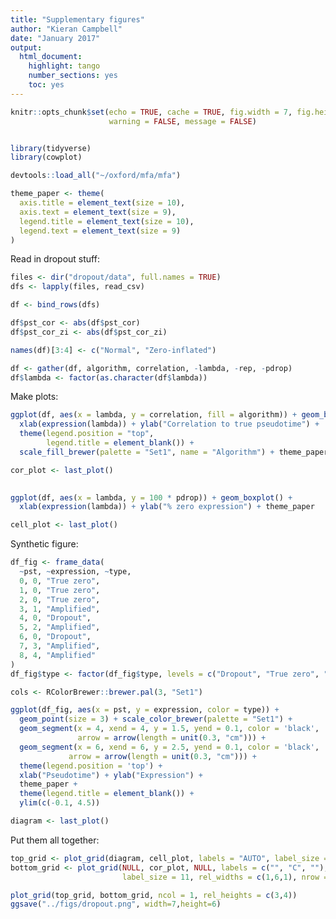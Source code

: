 ```yaml
---
title: "Supplementary figures"
author: "Kieran Campbell"
date: "January 2017"
output:
  html_document:
    highlight: tango
    number_sections: yes
    toc: yes
---
```


```r
knitr::opts_chunk$set(echo = TRUE, cache = TRUE, fig.width = 7, fig.height = 4,
                      warning = FALSE, message = FALSE)


library(tidyverse)
library(cowplot)

devtools::load_all("~/oxford/mfa/mfa")

theme_paper <- theme(
  axis.title = element_text(size = 10),
  axis.text = element_text(size = 9),
  legend.title = element_text(size = 10),
  legend.text = element_text(size = 9)
)
```


Read in dropout stuff:

```r
files <- dir("dropout/data", full.names = TRUE)
dfs <- lapply(files, read_csv)

df <- bind_rows(dfs)

df$pst_cor <- abs(df$pst_cor)
df$pst_cor_zi <- abs(df$pst_cor_zi)

names(df)[3:4] <- c("Normal", "Zero-inflated")

df <- gather(df, algorithm, correlation, -lambda, -rep, -pdrop)
df$lambda <- factor(as.character(df$lambda))
```

Make plots:

```r
ggplot(df, aes(x = lambda, y = correlation, fill = algorithm)) + geom_boxplot() +
  xlab(expression(lambda)) + ylab("Correlation to true pseudotime") +
  theme(legend.position = "top",
        legend.title = element_blank()) +
  scale_fill_brewer(palette = "Set1", name = "Algorithm") + theme_paper

cor_plot <- last_plot()
  

ggplot(df, aes(x = lambda, y = 100 * pdrop)) + geom_boxplot() +
  xlab(expression(lambda)) + ylab("% zero expression") + theme_paper

cell_plot <- last_plot()

```

Synthetic figure:

```r
df_fig <- frame_data(
  ~pst, ~expression, ~type,
  0, 0, "True zero",
  1, 0, "True zero",
  2, 0, "True zero",
  3, 1, "Amplified",
  4, 0, "Dropout",
  5, 2, "Amplified",
  6, 0, "Dropout",
  7, 3, "Amplified",
  8, 4, "Amplified"
)
df_fig$type <- factor(df_fig$type, levels = c("Dropout", "True zero", "Amplified"))

cols <- RColorBrewer::brewer.pal(3, "Set1")

ggplot(df_fig, aes(x = pst, y = expression, color = type)) +
  geom_point(size = 3) + scale_color_brewer(palette = "Set1") +
  geom_segment(x = 4, xend = 4, y = 1.5, yend = 0.1, color = 'black',
               arrow = arrow(length = unit(0.3, "cm"))) +
  geom_segment(x = 6, xend = 6, y = 2.5, yend = 0.1, color = 'black',
             arrow = arrow(length = unit(0.3, "cm"))) +
  theme(legend.position = 'top') +
  xlab("Pseudotime") + ylab("Expression") + 
  theme_paper +
  theme(legend.title = element_blank()) +
  ylim(c(-0.1, 4.5))

diagram <- last_plot()
```



Put them all together:

```r
top_grid <- plot_grid(diagram, cell_plot, labels = "AUTO", label_size = 11, nrow = 1)
bottom_grid <- plot_grid(NULL, cor_plot, NULL, labels = c("", "C", ""),
                         label_size = 11, rel_widths = c(1,6,1), nrow = 1)

plot_grid(top_grid, bottom_grid, ncol = 1, rel_heights = c(3,4))
ggsave("../figs/dropout.png", width=7,height=6)
```

